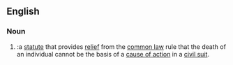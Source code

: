 {{also|survival statute}}
==English==

===Noun===
{{en-noun|sg=[[wrongful]] [[death]] [[statute]]}}

# {{legal}}:a [[statute]] that provides [[relief]] from the [[common law]] rule that the death of an individual cannot be the basis of a [[cause of action]] in a [[civil suit]].